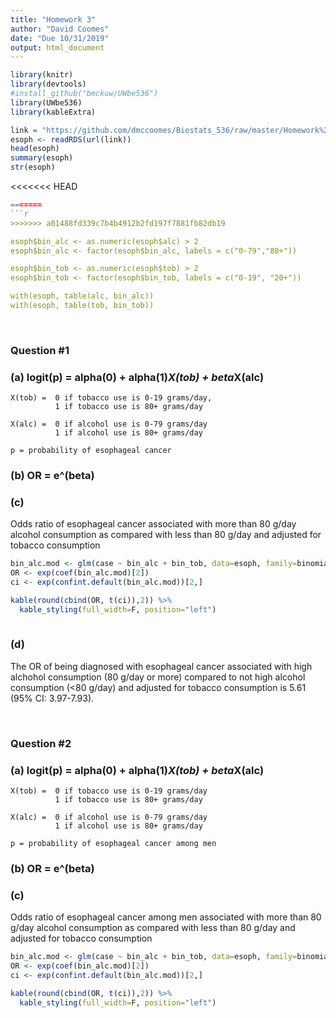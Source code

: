 ```yaml
---
title: "Homework 3"
author: "David Coomes"
date: "Due 10/31/2019"
output: html_document
---
```


```r

library(knitr)
library(devtools)
#install_github("bmckuw/UWbe536") 
library(UWbe536) 
library(kableExtra)

```


```r

link = "https://github.com/dmccoomes/Biostats_536/raw/master/Homework%203/esoph%20(2).rds"
esoph <- readRDS(url(link))
head(esoph)
summary(esoph)
str(esoph)

```


<<<<<<< HEAD
```r
=======
```r
>>>>>>> a01488fd339c7b4b4912b2fd197f7881fb82db19

esoph$bin_alc <- as.numeric(esoph$alc) > 2
esoph$bin_alc <- factor(esoph$bin_alc, labels = c("0-79","80+"))

esoph$bin_tob <- as.numeric(esoph$tob) > 2
esoph$bin_tob <- factor(esoph$bin_tob, labels = c("0-19", "20+"))

with(esoph, table(alc, bin_alc))
with(esoph, table(tob, bin_tob))

```

<br>

### **Question #1** 
### (a) logit(p) = alpha(0) + alpha(1)*X(tob) + beta*X(alc)

    X(tob) =  0 if tobacco use is 0-19 grams/day,
              1 if tobacco use is 80+ grams/day
              
    X(alc) =  0 if alcohol use is 0-79 grams/day
              1 if alcohol use is 80+ grams/day
              
    p = probability of esophageal cancer
    
    
### (b) OR = e^(beta)


### (c) 

Odds ratio of esophageal cancer associated with more than 80 g/day alcohol consumption as compared with less than 80 g/day and adjusted for tobacco consumption

```r

bin_alc.mod <- glm(case ~ bin_alc + bin_tob, data=esoph, family=binomial)
OR <- exp(coef(bin_alc.mod)[2])
ci <- exp(confint.default(bin_alc.mod))[2,]

kable(round(cbind(OR, t(ci)),2)) %>%
  kable_styling(full_width=F, position="left")
      

```

### (d) 

The OR of being diagnosed with esophageal cancer associated with high alchohol consumption (80 g/day or more) compared to not high alcohol consumption (<80 g/day) and adjusted for tobacco consumption is 5.61 (95% CI: 3.97-7.93).


<br>


### **Question #2**
### (a) logit(p) = alpha(0) + alpha(1)*X(tob) + beta*X(alc)

    X(tob) =  0 if tobacco use is 0-19 grams/day
              1 if tobacco use is 80+ grams/day
              
    X(alc) =  0 if alcohol use is 0-79 grams/day
              1 if alcohol use is 80+ grams/day
              
    p = probability of esophageal cancer among men
    
    
### (b) OR = e^(beta)


### (c) 

Odds ratio of esophageal cancer among men associated with more than 80 g/day alcohol consumption as compared with less than 80 g/day and adjusted for tobacco consumption

```r

bin_alc.mod <- glm(case ~ bin_alc + bin_tob, data=esoph, family=binomial)
OR <- exp(coef(bin_alc.mod)[2])
ci <- exp(confint.default(bin_alc.mod))[2,]

kable(round(cbind(OR, t(ci)),2)) %>%
  kable_styling(full_width=F, position="left")
      

```





